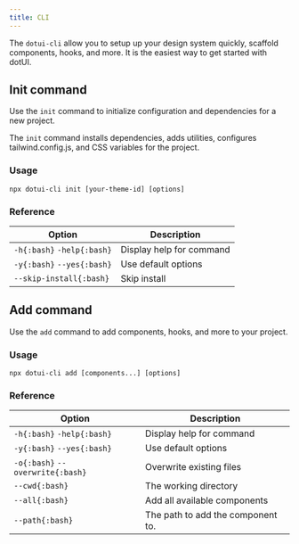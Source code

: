 ---
title: CLI
---

The `dotui-cli` allow you to setup up your design system quickly, scaffold components, hooks, and more.
It is the easiest way to get started with dotUI.

## Init command

Use the `init` command to initialize configuration and dependencies for a new project.

The `init` command installs dependencies, adds utilities, configures tailwind.config.js, and CSS variables for the project.

### Usage

```package-install
npx dotui-cli init [your-theme-id] [options]
```

### Reference

| Option                     | Description              |
| -------------------------- | ------------------------ |
| `-h{:bash}` `-help{:bash}` | Display help for command |
| `-y{:bash}` `--yes{:bash}` | Use default options      |
| `--skip-install{:bash}`    | Skip install             |

## Add command

Use the `add` command to add components, hooks, and more to your project.

### Usage

```package-install
npx dotui-cli add [components...] [options]
```

### Reference

| Option                           | Description                       |
| -------------------------------- | --------------------------------- |
| `-h{:bash}` `-help{:bash}`       | Display help for command          |
| `-y{:bash}` `--yes{:bash}`       | Use default options               |
| `-o{:bash}` `--overwrite{:bash}` | Overwrite existing files          |
| `--cwd{:bash}`                   | The working directory             |
| `--all{:bash}`                   | Add all available components      |
| `--path{:bash}`                  | The path to add the component to. |
